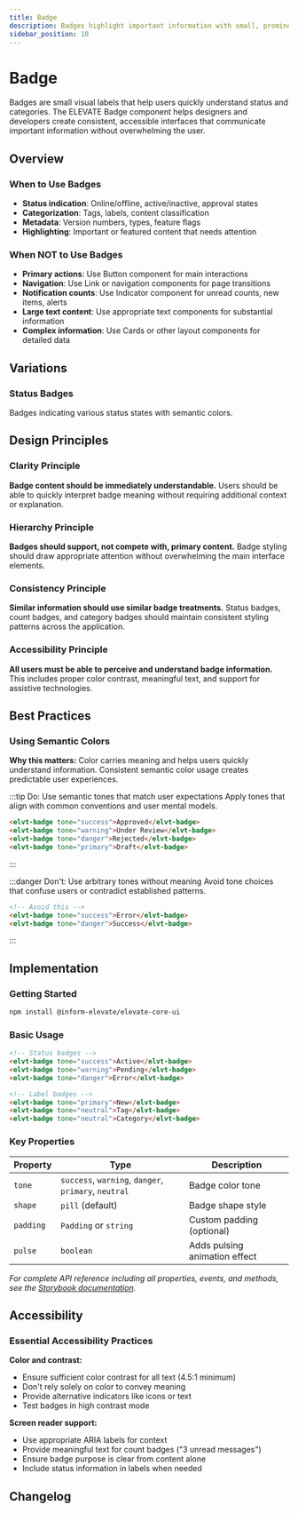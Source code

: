 ```yaml
---
title: Badge
description: Badges highlight important information with small, prominent labels. They indicate status, counts, categories, or draw attention to specific content.
sidebar_position: 10
---
```



# Badge

Badges are small visual labels that help users quickly understand status and categories. The ELEVATE Badge component helps designers and developers create consistent, accessible interfaces that communicate important information without overwhelming the user.

<TocLinks />

## Overview

### When to Use Badges
- **Status indication**: Online/offline, active/inactive, approval states
- **Categorization**: Tags, labels, content classification
- **Metadata**: Version numbers, types, feature flags
- **Highlighting**: Important or featured content that needs attention

### When NOT to Use Badges
- **Primary actions**: Use Button component for main interactions
- **Navigation**: Use Link or navigation components for page transitions
- **Notification counts**: Use Indicator component for unread counts, new items, alerts
- **Large text content**: Use appropriate text components for substantial information
- **Complex information**: Use Cards or other layout components for detailed data

## Variations

### Status Badges

Badges indicating various status states with semantic colors.

<ComponentShowcase
  title="Status Badges"
  description="Status badges with semantic colors for different states."
  code="status-badges.html" />


## Design Principles

### Clarity Principle
**Badge content should be immediately understandable.** Users should be able to quickly interpret badge meaning without requiring additional context or explanation.

### Hierarchy Principle
**Badges should support, not compete with, primary content.** Badge styling should draw appropriate attention without overwhelming the main interface elements.

### Consistency Principle
**Similar information should use similar badge treatments.** Status badges, count badges, and category badges should maintain consistent styling patterns across the application.

### Accessibility Principle
**All users must be able to perceive and understand badge information.** This includes proper color contrast, meaningful text, and support for assistive technologies.


## Best Practices

### Using Semantic Colors

**Why this matters:** Color carries meaning and helps users quickly understand information. Consistent semantic color usage creates predictable user experiences.

:::tip Do: Use semantic tones that match user expectations
Apply tones that align with common conventions and user mental models.

```html
<elvt-badge tone="success">Approved</elvt-badge>
<elvt-badge tone="warning">Under Review</elvt-badge>
<elvt-badge tone="danger">Rejected</elvt-badge>
<elvt-badge tone="primary">Draft</elvt-badge>
```
:::

:::danger Don't: Use arbitrary tones without meaning
Avoid tone choices that confuse users or contradict established patterns.

```html
<!-- Avoid this -->
<elvt-badge tone="success">Error</elvt-badge>
<elvt-badge tone="danger">Success</elvt-badge>
```
:::

## Implementation

### Getting Started

```bash
npm install @inform-elevate/elevate-core-ui
```

### Basic Usage

```html
<!-- Status badges -->
<elvt-badge tone="success">Active</elvt-badge>
<elvt-badge tone="warning">Pending</elvt-badge>
<elvt-badge tone="danger">Error</elvt-badge>

<!-- Label badges -->
<elvt-badge tone="primary">New</elvt-badge>
<elvt-badge tone="neutral">Tag</elvt-badge>
<elvt-badge tone="neutral">Category</elvt-badge>
```

### Key Properties

| Property | Type | Description |
|----------|------|-------------|
| `tone` | `success`, `warning`, `danger`, `primary`, `neutral` | Badge color tone |
| `shape` | `pill` (default) | Badge shape style |
| `padding` | `Padding` or `string` | Custom padding (optional) |
| `pulse` | `boolean` | Adds pulsing animation effect |

*For complete API reference including all properties, events, and methods, see the [Storybook documentation](https://elevate-core-ui.inform-cloud.io/?path=/docs/components-badge--docs).*

## Accessibility

### Essential Accessibility Practices

**Color and contrast:**
- Ensure sufficient color contrast for all text (4.5:1 minimum)
- Don't rely solely on color to convey meaning
- Provide alternative indicators like icons or text
- Test badges in high contrast mode

**Screen reader support:**
- Use appropriate ARIA labels for context
- Provide meaningful text for count badges ("3 unread messages")
- Ensure badge purpose is clear from content alone
- Include status information in labels when needed

## Changelog

<ComponentChangelog 
  component="elvt-badge" 
  maxVersions={10}
  showMetadata={true}
  compactMode={false}
/>